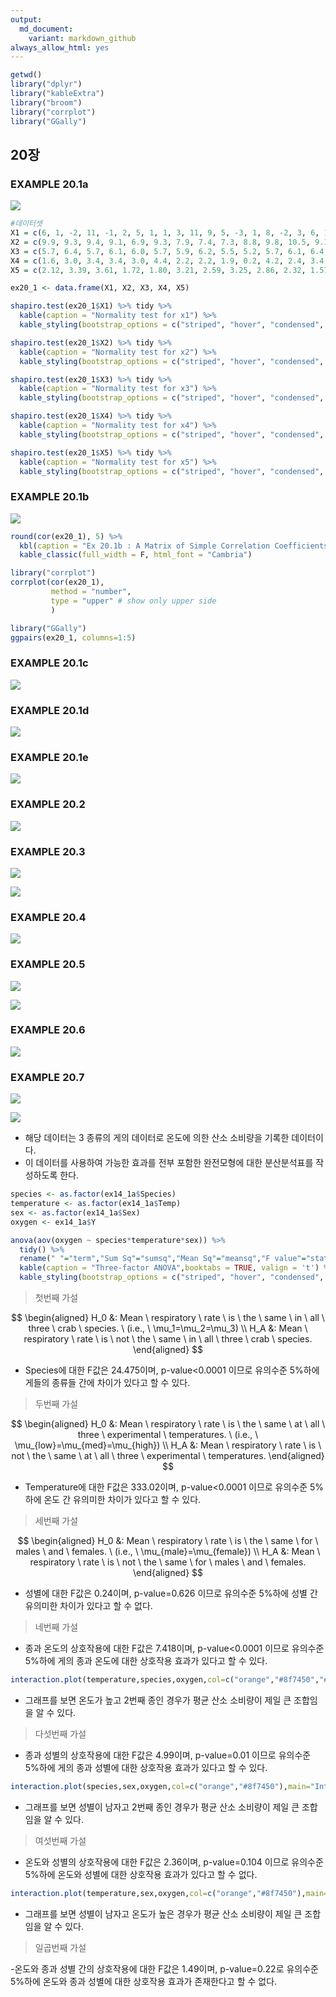 ```yaml
---
output:
  md_document:
    variant: markdown_github
always_allow_html: yes
---
```



```r
getwd()
library("dplyr")
library("kableExtra")
library("broom")
library("corrplot")
library("GGally")
```

## 20장

### EXAMPLE 20.1a

![](C:/git_blog/study/img/의학통계방법론/의학통계방법론/ch20/20-1a.png)

```r
#데이터셋
X1 = c(6, 1, -2, 11, -1, 2, 5, 1, 1, 3, 11, 9, 5, -3, 1, 8, -2, 3, 6, 10, 4, 5, 5, 3, 8, 8, 6, 6, 3, 5, 1, 8, 10)
X2 = c(9.9, 9.3, 9.4, 9.1, 6.9, 9.3, 7.9, 7.4, 7.3, 8.8, 9.8, 10.5, 9.1, 10.1, 7.2, 11.7, 8.7, 7.6, 8.6, 10.9, 7.6, 7.3, 9.2, 7.0, 7.2, 7.0, 8.8, 10.1, 12.1, 7.7, 7.8, 11.5, 10.4)
X3 = c(5.7, 6.4, 5.7, 6.1, 6.0, 5.7, 5.9, 6.2, 5.5, 5.2, 5.7, 6.1, 6.4, 5.5, 5.5, 6.0, 5.5, 6.2, 5.9, 5.6, 5.8, 5.8, 5.2, 6.0, 5.5, 6.4, 6.2, 5.4, 5.4, 6.2, 6.8, 6.2, 6.4)
X4 = c(1.6, 3.0, 3.4, 3.4, 3.0, 4.4, 2.2, 2.2, 1.9, 0.2, 4.2, 2.4, 3.4, 3.0, 0.2, 3.9, 2.2, 4.4, 0.2, 2.4, 2.4, 4.4, 1.6, 1.9, 1.6, 4.1, 1.9, 2.2, 4.1, 1.6, 2.4, 1.9, 2.2)
X5 = c(2.12, 3.39, 3.61, 1.72, 1.80, 3.21, 2.59, 3.25, 2.86, 2.32, 1.57, 1.50, 2.69, 4.06, 1.98, 2.29, 3.55, 3.31, 1.83, 1.69, 2.42, 2.98, 1.84, 2.48, 2.83, 2.41, 1.78, 2.22, 2.72, 2.36, 2.81, 1.64, 1.82)

ex20_1 <- data.frame(X1, X2, X3, X4, X5)
```

```r
shapiro.test(ex20_1$X1) %>% tidy %>% 
  kable(caption = "Normality test for x1") %>%
  kable_styling(bootstrap_options = c("striped", "hover", "condensed", "responsive"))

shapiro.test(ex20_1$X2) %>% tidy %>% 
  kable(caption = "Normality test for x2") %>%
  kable_styling(bootstrap_options = c("striped", "hover", "condensed", "responsive"))

shapiro.test(ex20_1$X3) %>% tidy %>% 
  kable(caption = "Normality test for x3") %>%
  kable_styling(bootstrap_options = c("striped", "hover", "condensed", "responsive"))

shapiro.test(ex20_1$X4) %>% tidy %>% 
  kable(caption = "Normality test for x4") %>%
  kable_styling(bootstrap_options = c("striped", "hover", "condensed", "responsive"))

shapiro.test(ex20_1$X5) %>% tidy %>% 
  kable(caption = "Normality test for x5") %>%
  kable_styling(bootstrap_options = c("striped", "hover", "condensed", "responsive"))
```

### EXAMPLE 20.1b

![](C:/git_blog/study/img/의학통계방법론/ch20/20-1b.png)


```r
round(cor(ex20_1), 5) %>% 
  kbl(caption = "Ex 20.1b : A Matrix of Simple Correlation Coefficients") %>%  
  kable_classic(full_width = F, html_font = "Cambria")
```

```r
library("corrplot")
corrplot(cor(ex20_1),
         method = "number",
         type = "upper" # show only upper side
         )
```

```r
library("GGally")
ggpairs(ex20_1, columns=1:5)

```


### EXAMPLE 20.1c

![](C:/git_blog/study/img/의학통계방법론/ch20/20-1c.png)


### EXAMPLE 20.1d

![](C:/git_blog/study/img/의학통계방법론/ch20/20-1d.png)


### EXAMPLE 20.1e

![](C:/git_blog/study/img/의학통계방법론/ch20/20-1e.png)




### EXAMPLE 20.2

![](C:/git_blog/study/img/의학통계방법론/ch20/20-2.png)


### EXAMPLE 20.3

![](C:/git_blog/study/img/의학통계방법론/ch20/20-3-1.png)


![](C:/git_blog/study/img/의학통계방법론/ch20/20-3-2.png)

### EXAMPLE 20.4

![](C:/git_blog/study/img/의학통계방법론/ch20/20-4.png)



### EXAMPLE 20.5

![](C:/git_blog/study/img/의학통계방법론/ch20/20-5-1.png)

![](C:/git_blog/study/img/의학통계방법론/ch20/20-5-2.png)



### EXAMPLE 20.6

![](C:/git_blog/study/img/의학통계방법론/ch20/20-6.png)


### EXAMPLE 20.7

![](C:/git_blog/study/img/의학통계방법론/ch20/20-7-1.png)


![](C:/git_blog/study/img/의학통계방법론/ch20/20-7-2.png)




- 해당 데이터는 3 종류의 게의 데이터로 온도에 의한 산소 소비량을 기록한 데이터이다. <br/>
- 이 데이터를 사용하여 가능한 효과를 전부 포함한 완전모형에 대한 분산분석표를 작성하도록 한다.


```r
species <- as.factor(ex14_1a$Species)
temperature <- as.factor(ex14_1a$Temp)
sex <- as.factor(ex14_1a$Sex)
oxygen <- ex14_1a$Y

anova(aov(oxygen ~ species*temperature*sex)) %>% 
  tidy() %>% 
  rename(" "="term","Sum Sq"="sumsq","Mean Sq"="meansq","F value"="statistic","Pr(>F)"="p.value") %>% 
  kable(caption = "Three-factor ANOVA",booktabs = TRUE, valign = 't') %>%
  kable_styling(bootstrap_options = c("striped", "hover", "condensed", "responsive"))
```

> 첫번째 가설

$$
\begin{aligned}
H_0 &: Mean \ respiratory \ rate \ is \ the \ same \ in \ all \ three \ crab \ species. \ (i.e., \ \mu_1=\mu_2=\mu_3) \\
H_A &: Mean \ respiratory \ rate \ is \ not \ the \ same \ in \ all \ three \ crab \ species.
\end{aligned}
$$

- Species에 대한 F값은 24.475이며, p-value<0.0001 이므로 유의수준 5%하에 게들의 종류들 간에 차이가 있다고 할 수 있다.

> 두번째 가설

$$
\begin{aligned}
H_0 &: Mean \ respiratory \ rate \ is \ the \ same \ at \ all \ three \ experimental \ temperatures. \ (i.e., \ \mu_{low}=\mu_{med}=\mu_{high}) \\
H_A &: Mean \ respiratory \ rate \ is \ not \ the \ same \ at \ all \ three \ experimental \ temperatures.
\end{aligned}
$$

- Temperature에 대한 F값은 333.02이며, p-value<0.0001 이므로 유의수준 5%하에 온도 간 유의미한 차이가 있다고 할 수 있다.

> 세번째 가설

$$
\begin{aligned}
H_0 &: Mean \ respiratory \ rate \ is \ the \ same \ for \ males \ and \ females. \ (i.e., \ \mu_{male}=\mu_{female}) \\
H_A &: Mean \ respiratory \ rate \ is \ not \ the \ same \ for \ males \ and \ females.
\end{aligned}
$$

- 성별에 대한 F값은 0.24이며, p-value=0.626 이므로 유의수준 5%하에 성별 간 유의미한 차이가 있다고 할 수 없다.

> 네번째 가설

- 종과 온도의 상호작용에 대한 F값은 7.418이며, p-value<0.0001 이므로 유의수준 5%하에 게의 종과 온도에 대한 상호작용 효과가 있다고 할 수 있다.

```r
interaction.plot(temperature,species,oxygen,col=c("orange","#8f7450","#8dd3c7"),main="Interaction plot of temperature and species",lwd=2)
```

- 그래프를 보면 온도가 높고 2번째 종인 경우가 평균 산소 소비량이 제일 큰 조합임을 알 수 있다.

> 다섯번째 가설

- 종과 성별의 상호작용에 대한 F값은 4.99이며, p-value=0.01 이므로 유의수준 5%하에 게의 종과 성별에 대한 상호작용 효과가 있다고 할 수 있다.

```r
interaction.plot(species,sex,oxygen,col=c("orange","#8f7450"),main="Interaction plot of species and sex",lwd=2)
```

- 그래프를 보면 성별이 남자고 2번째 종인 경우가 평균 산소 소비량이 제일 큰 조합임을 알 수 있다.

> 여섯번째 가설

- 온도와 성별의 상호작용에 대한 F값은 2.36이며, p-value=0.104 이므로 유의수준 5%하에 온도와 성별에 대한 상호작용 효과가 있다고 할 수 없다.

```r
interaction.plot(temperature,sex,oxygen,col=c("orange","#8f7450"),main="Interaction plot of temperature and sex",lwd=2)
```

- 그래프를 보면 성별이 남자고 온도가 높은 경우가 평균 산소 소비량이 제일 큰 조합임을 알 수 있다.

> 일곱번째 가설

-온도와 종과 성별 간의 상호작용에 대한 F값은 1.49이며, p-value=0.22로 유의수준 5%하에 온도와 종과 성별에 대한 상호작용 효과가 존재한다고 할 수 없다.
